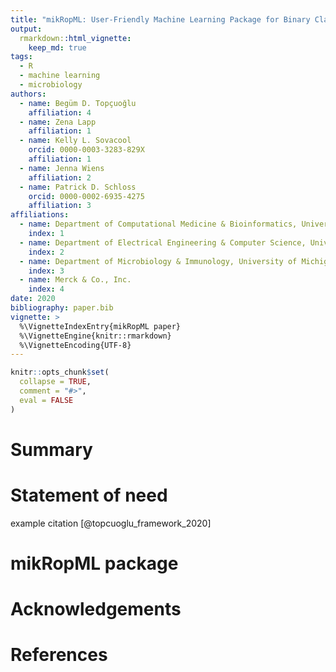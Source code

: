 ```yaml
---
title: "mikRopML: User-Friendly Machine Learning Package for Binary Classification Problems"
output: 
  rmarkdown::html_vignette:
    keep_md: true
tags:
  - R
  - machine learning
  - microbiology
authors:
  - name: Begüm D. Topçuoğlu
    affiliation: 4
  - name: Zena Lapp
    affiliation: 1
  - name: Kelly L. Sovacool
    orcid: 0000-0003-3283-829X
    affiliation: 1
  - name: Jenna Wiens
    affiliation: 2
  - name: Patrick D. Schloss
    orcid: 0000-0002-6935-4275
    affiliation: 3
affiliations:
  - name: Department of Computational Medicine & Bioinformatics, University of Michigan
    index: 1
  - name: Department of Electrical Engineering & Computer Science, University of Michigan
    index: 2
  - name: Department of Microbiology & Immunology, University of Michigan
    index: 3
  - name: Merck & Co., Inc.
    index: 4
date: 2020
bibliography: paper.bib
vignette: >
  %\VignetteIndexEntry{mikRopML paper}
  %\VignetteEngine{knitr::rmarkdown}
  %\VignetteEncoding{UTF-8}
---
```


```r
knitr::opts_chunk$set(
  collapse = TRUE,
  comment = "#>",
  eval = FALSE
)
```

# Summary

# Statement of need

example citation [@topcuoglu_framework_2020]

# mikRopML package

# Acknowledgements

# References
